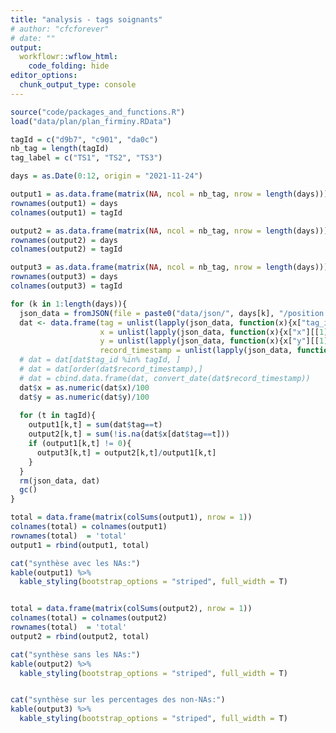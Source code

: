 ```yaml
---
title: "analysis - tags soignants"
# author: "cfcforever"
# date: ""
output: 
  workflowr::wflow_html:
    code_folding: hide
editor_options:
  chunk_output_type: console
---
```


```r
source("code/packages_and_functions.R")
load("data/plan/plan_firminy.RData")
```


```r
tagId = c("d9b7", "c901", "da0c")
nb_tag = length(tagId)
tag_label = c("TS1", "TS2", "TS3")

days = as.Date(0:12, origin = "2021-11-24")

output1 = as.data.frame(matrix(NA, ncol = nb_tag, nrow = length(days)))
rownames(output1) = days
colnames(output1) = tagId

output2 = as.data.frame(matrix(NA, ncol = nb_tag, nrow = length(days)))
rownames(output2) = days
colnames(output2) = tagId

output3 = as.data.frame(matrix(NA, ncol = nb_tag, nrow = length(days)))
rownames(output3) = days
colnames(output3) = tagId

for (k in 1:length(days)){
  json_data = fromJSON(file = paste0("data/json/", days[k], "/position.json"))
  dat <- data.frame(tag = unlist(lapply(json_data, function(x){x["tag_id"][[1]]})),
                    x = unlist(lapply(json_data, function(x){x["x"][[1]]})),
                    y = unlist(lapply(json_data, function(x){x["y"][[1]]})),
                    record_timestamp = unlist(lapply(json_data, function(x){x["record_timestamp"][[1]]})))
  # dat = dat[dat$tag_id %in% tagId, ]
  # dat = dat[order(dat$record_timestamp),]
  # dat = cbind.data.frame(dat, convert_date(dat$record_timestamp))
  dat$x = as.numeric(dat$x)/100
  dat$y = as.numeric(dat$y)/100
  
  for (t in tagId){
    output1[k,t] = sum(dat$tag==t)
    output2[k,t] = sum(!is.na(dat$x[dat$tag==t]))
    if (output1[k,t] != 0){
      output3[k,t] = output2[k,t]/output1[k,t]
    }
  }
  rm(json_data, dat)
  gc()
}
```


```r
total = data.frame(matrix(colSums(output1), nrow = 1))
colnames(total) = colnames(output1)
rownames(total)  = 'total'
output1 = rbind(output1, total)

cat("synthèse avec les NAs:")
kable(output1) %>%
  kable_styling(bootstrap_options = "striped", full_width = T)


total = data.frame(matrix(colSums(output2), nrow = 1))
colnames(total) = colnames(output2)
rownames(total)  = 'total'
output2 = rbind(output2, total)

cat("synthèse sans les NAs:")
kable(output2) %>%
  kable_styling(bootstrap_options = "striped", full_width = T)


cat("synthèse sur les percentages des non-NAs:")
kable(output3) %>%
  kable_styling(bootstrap_options = "striped", full_width = T)
```







